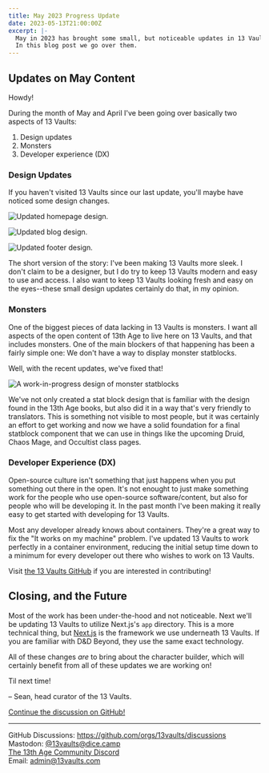```yaml
---
title: May 2023 Progress Update
date: 2023-05-13T21:00:00Z
excerpt: |-
  May in 2023 has brought some small, but noticeable updates in 13 Vaults.
  In this blog post we go over them.
---
```


## Updates on May Content

Howdy!

During the month of May and April I've been going over basically two aspects of 13 Vaults:

1. Design updates
1. Monsters
1. Developer experience (DX)

### Design Updates

If you haven't visited 13 Vaults since our last update, you'll maybe have noticed some design changes.

![Updated homepage design.](/images/blog/may-2023-progress-update/homepage-comparison.png)

![Updated blog design.](/images/blog/may-2023-progress-update/blog-comparison.png)

![Updated footer design.](/images/blog/may-2023-progress-update/footer-comparison.png)

The short version of the story:
I've been making 13 Vaults more sleek.
I don't claim to be a designer, but I do try to keep 13 Vaults modern and easy to use and access.
I also want to keep 13 Vaults looking fresh and easy on the eyes--these small design updates certainly do that, in my opinion.

### Monsters

One of the biggest pieces of data lacking in 13 Vaults is monsters.
I want all aspects of the open content of 13th Age to live here on 13 Vaults, and that includes monsters.
One of the main blockers of that happening has been a fairly simple one:
We don't have a way to display monster statblocks.

Well, with the recent updates, we've fixed that!

![A work-in-progress design of monster statblocks](/images/blog/may-2023-progress-update/adversary-stat-block.png)

We've not only created a stat block design that is familiar with the design found in the 13th Age books, but also did it in a way that's very friendly to translators.
This is something not visible to most people, but it was certainly an effort to get working and now we have a solid foundation for a final statblock component that we can use in things like the upcoming Druid, Chaos Mage, and Occultist class pages.

### Developer Experience (DX)

Open-source culture isn't something that just happens when you put something out there in the open.
It's not enought to just make something work for the people who use open-source software/content, but also for people who will be developing it. In the past month I've been making it really easy to get started with developing for 13 Vaults.

Most any developer already knows about containers.
They're a great way to fix the "It works on my machine" problem.
I've updated 13 Vaults to work perfectly in a container environment, reducing the initial setup time down to a minimum for every developer out there who wishes to work on 13 Vaults.

Visit [the 13 Vaults GitHub](https://github.com/13vaults/13vaults.com) if you are interested in contributing!

## Closing, and the Future

Most of the work has been under-the-hood and not noticeable.
Next we'll be updating 13 Vaults to utilize Next.js's `app` directory.
This is a more technical thing, but [Next.js](https://nextjs.org/) is the framework we use underneath 13 Vaults.
If you are familiar with D&D Beyond, they use the same exact technology.

All of these changes _are_ to bring about the character builder, which will certainly benefit from all of these updates we are working on!

Til next time!

&ndash; Sean, head curator of the 13 Vaults.

[Continue the discussion on GitHub!](https://github.com/orgs/13vaults/discussions/76)

---

GitHub Discussions: https://github.com/orgs/13vaults/discussions  
Mastodon: [@13vaults@dice.camp](https://dice.camp/@13vaults)  
[The 13th Age Community Discord](https://discord.gg/m9DbPC6RsC)  
Email: admin@13vaults.com
